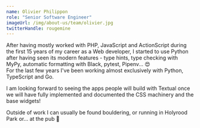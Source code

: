 ```yaml
---
name: Olivier Philippon
role: "Senior Software Engineer"
imageUrl: /img/about-us/team/olivier.jpg
twitterHandle: rougemine
---
```


After having mostly worked with PHP, JavaScript and ActionScript during the first 15 years of my career as a
Web developer, I started to use Python after having seen its modern features - type hints,
type checking with MyPy, automatic formatting with Black, pytest, Pipenv... 😍  
For the last few years I've been working almost exclusively with Python, TypeScript and Go.

I am looking forward to seeing the apps people will build with Textual
once we will have fully implemented and documented the CSS machinery and the base widgets!

Outside of work I can usually be found bouldering, or running in Holyrood Park or... at the pub 🍻
